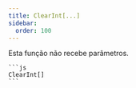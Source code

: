 ```yaml
---
title: ClearInt[...]
sidebar:
  order: 100
---
```



<FunctDescription text="Esta função permite remover todas as variáveis criadas pelo usuário." />

<TitleContent title="Parâmetros:">
  <p> Esta função não recebe parâmetros. </p>
</TitleContent>

<TitleContent title="Exemplos:">
  <FunctExample>

    ```js
    ClearInt[]
    ```

  </FunctExample>
</TitleContent>

<TitleContent title="Retornos:">
  <FunctReturnType
    success="Retorna um boolean (true) se as variáveis foram removidas."
    typeSuccess="bool"
    error="Retorna um boolean (false) se as variáveis não foram removidas ou não existem."
    typeError="bool"
  />
</TitleContent>
